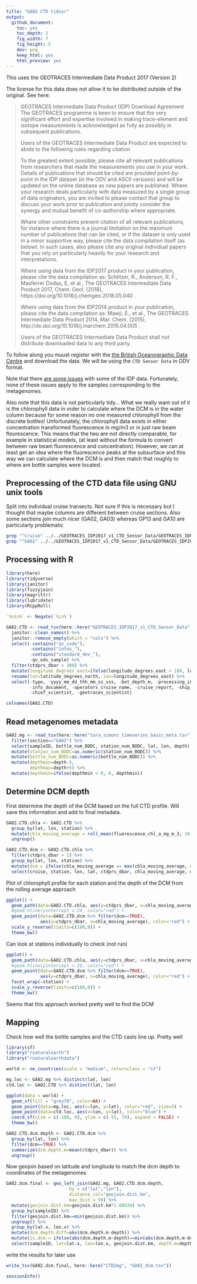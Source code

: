 ```yaml
---
title: "GA02 CTD tidier"
output:   
  github_document:
    toc: yes
    toc_depth: 2
    fig_width: 7
    fig_height: 5
    dev: png
    keep_html: yes
    html_preview: yes
---
```


This uses the GEOTRACES Intermediate Data Product 2017 (Version 2)

The license for this data does not allow it to be distributed outside of the original. See here:

> GEOTRACES Intermediate Data Product (IDP) Download Agreement
> The GEOTRACES programme is keen to ensure that the very significant effort and expertise involved in making trace-element and isotope measurements is acknowledged as fully as possibly in subsequent publications.
>
>Users of the GEOTRACES Intermediate Data Product are expected to abide to the following rules regarding citation
>
>To the greatest extent possible, please cite all relevant publications from researchers that made the measurements you use in your work. Details of publications that should be cited are provided point-by-point in the IDP dataset (in the ODV and ASCII versions) and will be updated on the online database as new papers are published. Where your research deals particularly with data measured by a single group of data originators, you are invited to please contact that group to discuss your work prior to publication and jointly consider the synergy and mutual benefit of co-authorship where appropriate.
>
>Where other constraints prevent citation of all relevant publications, for instance where there is a journal limitation on the maximum number of publications that can be cited, or if the dataset is only used in a minor supportive way, please cite the data compilation itself (as below). In such cases, also please cite any original individual papers that you rely on particularly heavily for your research and interpretations.
>
>Where using data from the IDP2017 product in your publication, please cite the data compilation as: Schlitzer, R., Anderson, R. F., Masferrer Dodas, E, et al., The GEOTRACES Intermediate Data Product 2017, Chem. Geol. (2018), https://doi.org/10.1016/j.chemgeo.2018.05.040 .
>
>Where using data from the IDP2014 product in your publication, please cite the data compilation as: Mawji, E., et al., The GEOTRACES Intermediate Data Product 2014, Mar. Chem. (2015), http://dx.doi.org/10.1016/j.marchem.2015.04.005 .
>
>Users of the GEOTRACES Intermediate Data Product shall not distribute downloaded data to any third party.

To follow along you muust register with the [the British Oceanographic Data Centre](https://www.bodc.ac.uk/geotraces/data/idp2017/) and download the data. We will be using the `CTD Sensor Data` in ODV format.

Note that there [are some issues](https://www.bodc.ac.uk/data/documents/nodb/544232/) with some of the IDP data. Fortunately, none of these issues apply to the samples corresponding to the metagenomes.

Also note that this data is not particularly tidy... What we really want out of it is the chlorophyll data in order to calculate where the DCM is in the water column because for some reason no one measured chlorophyll from the discrete bottles! Unfortunately, the chlorophyll data exists in either concentration transformed fluorescence in mg/m3 or in just raw beam flourescence. This means that the two are not directly comparable, for example in statistical models, (at least without the formula to convert between raw beam fluorescence and concentration). However, we can at least get an idea where the fluorescence peaks at the subsurface and this way we can calculate where the DCM is and then match that roughly to where are bottle samples were located.

## Preprocessing of the CTD data file using GNU unix tools
Split into individual cruise transects. Not sure if this is necessary but I thought that maybe columns are different between cruise sections. Also some sections join much nicer (GA02, GA03) whereas GP13 and GA10 are particularly problematic

```bash
grep "^Cruise" ../../GEOTRACES_IDP2017_v1_CTD_Sensor_Data/GEOTRACES_IDP2017_v1_CTD_Sensor_Data.odv_1c69fb81_1.txt > ../../GEOTRACES_IDP2017_v1_CTD_Sensor_Data/GA02_CTD.tsv
grep "^GA02" ../../GEOTRACES_IDP2017_v1_CTD_Sensor_Data/GEOTRACES_IDP2017_v1_CTD_Sensor_Data.odv_1c69fb81_1.txt >> ../../GEOTRACES_IDP2017_v1_CTD_Sensor_Data/GA02_CTD.tsv
```

## Processing with R
```r
library(here)
library(tidyverse)
library(janitor)
library(fuzzyjoin)
library(magrittr)
library(lubridate)
library(RcppRoll)

`%nin%` <- Negate(`%in%`)
```

```r
GA02.CTD <- read_tsv(here::here("GEOTRACES_IDP2017_v1_CTD_Sensor_Data", "GA02_CTD.tsv"), col_names = TRUE) %>%
  janitor::clean_names() %>%
  janitor::remove_empty(which = "cols") %>%
  select(-contains("qv_iode"), 
         -contains("infos_"), 
         -contains("standard_dev_"), 
         -qv_odv_sample) %>%
  filter(ctdprs_dbar < 300) %>%
  mutate(longitude_degrees_east=ifelse(longitude_degrees_east > 180, longitude_degrees_east-360, longitude_degrees_east)) %>%
  rename(lat=latitude_degrees_north, lon=longitude_degrees_east) %>%
  select(-type, -yyyy_mm_dd_thh_mm_ss_sss, -bot_depth_m, -processing_info, 
         -info_document, -operators_cruise_name, -cruise_report, -ship_name, 
         -chief_scientist, -geotraces_scientist)
```

```r
colnames(GA02.CTD)
```

## Read metagenomes metadata
```r
GA02.mg <- read_tsv(here::here("tara_simons_timeseries_basic_meta.tsv")) %>% 
  filter(section=="GA02") %>% 
  select(sampleID, bottle_num_BODC, station_num_BODC, lat, lon, depth) %>%
  mutate(station_num_BODC=as.numeric(station_num_BODC)) %>%
  mutate(bottle_num_BODC=as.numeric(bottle_num_BODC)) %>%
  mutate(depthmin=depth-5,
         depthmax=depth+5) %>%
  mutate(depthmin=ifelse(depthmin < 0, 0, depthmin))
```

## Determine DCM depth
First determine the depth of the DCM based on the full CTD profile. Will save this information and add to final metadata.
```r
GA02.CTD.chla <- GA02.CTD %>%
  group_by(lat, lon, station) %>%
  mutate(chla_moving_average = roll_mean(fluorescence_chl_a_mg_m_3, 10, align="center", fill=NA)) %>%
  ungroup()

GA02.CTD.dcm <- GA02.CTD.chla %>%
  filter(ctdprs_dbar > 1) %>%
  group_by(lat, lon, station) %>%
  mutate(dcm = ifelse(chla_moving_average == max(chla_moving_average, na.rm=T), TRUE, FALSE)) %>%
  select(cruise, station, lon, lat, ctdprs_dbar, chla_moving_average, dcm)
```

Plot of chlorophyll profile for each station and the depth of the DCM from the rolling average approach
```r
ggplot() +
  geom_path(data=GA02.CTD.chla, aes(y=ctdprs_dbar, x=chla_moving_average), size=0.15) +
  #geom_hline(yintercept = 29, color="red") +
  geom_point(data=GA02.CTD.dcm %>% filter(dcm==TRUE), 
             aes(y=ctdprs_dbar, x=chla_moving_average), color="red") +
  scale_y_reverse(limits=c(180,0)) +
  theme_bw()
```

Can look at stations individually to check (not run)
```r
ggplot() +
  geom_path(data=GA02.CTD.chla, aes(y=ctdprs_dbar, x=chla_moving_average), size=0.15) +
  #geom_hline(yintercept = 29, color="red") +
  geom_point(data=GA02.CTD.dcm %>% filter(dcm==TRUE), 
             aes(y=ctdprs_dbar, x=chla_moving_average), color="red") +
  facet_wrap(~station) +
  scale_y_reverse(limits=c(180,0)) +
  theme_bw()
```

Seems that this approach worked pretty well to find the DCM 

## Mapping
Check how well the bottle samples and the CTD casts line up. Pretty well
```r
library(sf)
library("rnaturalearth")
library("rnaturalearthdata")

world <- ne_countries(scale = "medium", returnclass = "sf")

mg.loc <- GA02.mg %>% distinct(lat, lon)
ctd.loc <- GA02.CTD %>% distinct(lat, lon)

ggplot(data = world) + 
  geom_sf(fill = "grey70", color=NA) +
  geom_point(data=mg.loc, aes(x=lon, y=lat), color="red", size=3) +
  geom_point(data=ctd.loc, aes(x=lon, y=lat), color="blue") +
  coord_sf(xlim = c(-100, 0), ylim = c(-55, 70), expand = FALSE) +
  theme_bw()
```

```r
GA02.CTD.dcm.depth <- GA02.CTD.dcm %>%
  group_by(lat, lon) %>%
  filter(dcm==TRUE) %>%
  summarize(dcm.depth.m=mean(ctdprs_dbar)) %>% 
  ungroup()
```

Now geojoin based on latitude and longitude to match the dcm depth to coordinates of the metagenomes
```r
GA02.dcm.final <- geo_left_join(GA02.mg, GA02.CTD.dcm.depth, 
                        by = c("lat","lon"),
                        distance_col="geojoin.dist.km",
                        max_dist = 50) %>%
  mutate(geojoin.dist.km=geojoin.dist.km*1.60934) %>%
  group_by(sampleID) %>%
  filter(geojoin.dist.km==min(geojoin.dist.km)) %>%
  ungroup() %>%
  group_by(lat.x, lon.x) %>%
  mutate(dcm.depth.diff=abs(dcm.depth.m-depth)) %>%
  mutate(is.dcm = ifelse(abs(dcm.depth.m-depth)==min(abs(dcm.depth.m-depth)), "yes", "no")) %>%
  select(sampleID, lat=lat.x, lon=lon.x, geojoin.dist.km, depth.m=depth, dcm.depth.m, dcm.depth.diff, is.dcm)

```

write the results for later use
```r
write_tsv(GA02.dcm.final, here::here("CTD2mg", "GA02_dcm.tsv"))
```

```r
sessionInfo()
```

